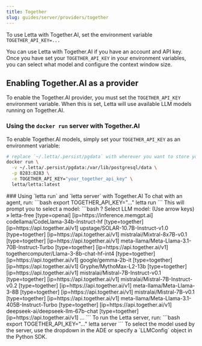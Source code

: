 ```yaml
---
title: Together
slug: guides/server/providers/together
---
```



<Tip>To use Letta with Together.AI, set the environment variable `TOGETHER_API_KEY=...`</Tip>

You can use Letta with Together.AI if you have an account and API key. Once you have set your `TOGETHER_API_KEY` in your environment variables, you can select what model and configure the context window size.

## Enabling Together.AI as a provider
To enable the Together.AI provider, you must set the `TOGETHER_API_KEY` environment variable. When this is set, Letta will use available LLM models running on Together.AI.

### Using the `docker run` server with Together.AI
To enable Together.AI models, simply set your `TOGETHER_API_KEY` as an environment variable:
```bash
# replace `~/.letta/.persist/pgdata` with wherever you want to store your agent data
docker run \
  -v ~/.letta/.persist/pgdata:/var/lib/postgresql/data \
  -p 8283:8283 \
  -e TOGETHER_API_KEY="your_together_api_key" \
  letta/letta:latest
```

<Accordion icon="square-terminal" title="CLI (pypi only)">
### Using `letta run` and `letta server` with Together.AI
To chat with an agent, run:
```bash
export TOGETHER_API_KEY="..."
letta run
```
This will prompt you to select a model:
```bash
? Select LLM model: (Use arrow keys)
 » letta-free [type=openai] [ip=https://inference.memgpt.ai]
   codellama/CodeLlama-34b-Instruct-hf [type=together] [ip=https://api.together.ai/v1]
   upstage/SOLAR-10.7B-Instruct-v1.0 [type=together] [ip=https://api.together.ai/v1]
   mistralai/Mixtral-8x7B-v0.1 [type=together] [ip=https://api.together.ai/v1]
   meta-llama/Meta-Llama-3.1-70B-Instruct-Turbo [type=together] [ip=https://api.together.ai/v1]
   togethercomputer/Llama-3-8b-chat-hf-int4 [type=together] [ip=https://api.together.ai/v1]
   google/gemma-2b-it [type=together] [ip=https://api.together.ai/v1]
   Gryphe/MythoMax-L2-13b [type=together] [ip=https://api.together.ai/v1]
   mistralai/Mistral-7B-Instruct-v0.1 [type=together] [ip=https://api.together.ai/v1]
   mistralai/Mistral-7B-Instruct-v0.2 [type=together] [ip=https://api.together.ai/v1]
   meta-llama/Meta-Llama-3-8B [type=together] [ip=https://api.together.ai/v1]
   mistralai/Mistral-7B-v0.1 [type=together] [ip=https://api.together.ai/v1]
   meta-llama/Meta-Llama-3.1-405B-Instruct-Turbo [type=together] [ip=https://api.together.ai/v1]
   deepseek-ai/deepseek-llm-67b-chat [type=together] [ip=https://api.together.ai/v1]
   ...
```
To run the Letta server, run:
```bash
export TOGETHER_API_KEY="..."
letta server
```
To select the model used by the server, use the dropdown in the ADE or specify a `LLMConfig` object in the Python SDK.
</Accordion>
